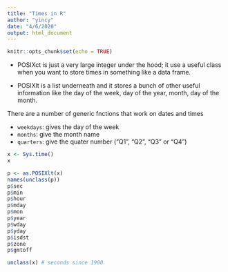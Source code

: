```yaml
---
title: "Times in R"
author: "yincy"
date: "4/6/2020"
output: html_document
---
```


```r
knitr::opts_chunk$set(echo = TRUE)
```

- POSIXct is just a very large integer under the hood; it use a useful class when you want to store times in something like a data frame.  

- POSIXlt is a list underneath and it stores a bunch of other useful information like the day of the week, day of the year, month, day of the month.  


There are a number of generic fnctions that work on dates and times  

- `weekdays`: gives the day of the week  
- `months`: give the month name  
- `quarters`: give the quater number ("Q1", "Q2", "Q3" or "Q4")  


```r
x <- Sys.time()
x
```

```r
p <- as.POSIXlt(x)
names(unclass(p))
p$sec
p$min
p$hour
p$mday
p$mon
p$year
p$wday
p$yday
p$isdst
p$zone
p$gmtoff
```

```r
unclass(x) # seconds since 1900
```





